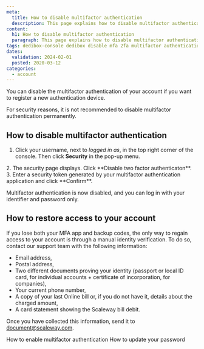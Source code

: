 ```yaml
---
meta:
  title: How to disable multifactor authentication
  description: This page explains how to disable multifactor authentication.
content:
  h1: How to disable multifactor authentication
  paragraph: This page explains how to disable multifactor authentication.
tags: dedibox-console dedibox disable mfa 2fa multifactor authentication
dates:
  validation: 2024-02-01
  posted: 2020-03-12
categories:
  - account
---
```


You can disable the multifactor authentication of your account if you want to register a new authentication device.

<Message type="important">
For security reasons, it is not recommended to disable multifactor authentication permanently.
</Message>

## How to disable multifactor authentication

1. Click your username, next to _logged in as_, in the top right corner of the console. Then click **Security** in the pop-up menu.
  <Lightbox src="scaleway-dedibox-console-security-menu.webp" />
2. The security page displays. Click **Disable two factor authenticaton**.
3. Enter a security token generated by your multifactor authentication application and click **Confirm**.

Multifactor authentication is now disabled, and you can log in with your identifier and password only.

## How to restore access to your account

If you lose both your MFA app and backup codes, the only way to regain access to your account is through a manual identity verification. To do so, contact our support team with the following information:
  * Email address,
  * Postal address,
  * Two different documents proving your identity (passport or local ID card, for individual accounts + certificate of incorporation, for companies),
  * Your current phone number,
  * A copy of your last Online bill or, if you do not have it, details about the charged amount,
  * A card statement showing the Scaleway bill debit.

Once you have collected this information, send it to [document@scaleway.com](mailto:document@scaleway.com).


<Navigation title="See also">
  <PreviousButton to="/dedibox-console/account/how-to/enable-two-factor-authentication/">How to enable multifactor authentication</PreviousButton>
  <NextButton to="/dedibox-console/account/how-to/update-password/">How to update your password</NextButton>
</Navigation>